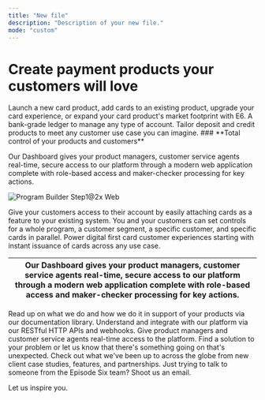 ```yaml
---
title: "New file"
description: "Description of your new file."
mode: "custom"
---
```


# Create payment products your customers will love

<CardGroup cols={2}>
  <Card title="Cards" icon="credit-card" href="episodesix.com" cta="Learn more">
    Launch a new card product, add cards to an existing product, upgrade your card experience, or expand your card product's market footprint with E6.
  </Card>
  <Card title="Ledger" icon="book-open" href="episodesix.com" cta="Learn more">
    A bank-grade ledger to manage any type of account. Tailor deposit and credit products to meet any customer use case you can imagine.
  </Card>
</CardGroup>

<Frame>
  ### **Total control of your products and customers**

  Our Dashboard gives your product managers, customer service agents real-time, secure access to our platform through a modern web application complete with role-based access and maker-checker processing for key actions.

  <img
    src="/images/ProgramBuilder-Step1@2x.webp"
    alt="Program Builder Step1@2x Web"
    title="Program Builder Step1@2x Web"
    className="ml-auto"
  />
</Frame>

<CardGroup cols={3}>
  <Card title="Add cards to any existing product" icon="handshake" cta="Learn more">
    Give your customers access to their account by easily attaching cards as a feature to your existing system.
  </Card>
  <Card title="Set controls at any level" icon="network-wired" cta="Learn more">
    You and your customers can set controls for a whole program, a customer segment, a specific customer, and specific cards in parallel.
  </Card>
  <Card title="Instant card issuance" icon="credit-card-front" cta="Learn more">
    Power digital first card customer experiences starting with instant issuance of cards across any use case.
  </Card>
</CardGroup>

| <Card title="New Card" cta="Learn more">      Our Dashboard gives your product managers, customer service agents real-time, secure access to our platform through a modern web application complete with role-based access and maker-checker processing for key actions.  </Card> |
| --------------------------------------------------------------------------------------------------------------------------------------------------------------------------------------------------------------------------------------------------------------------------------- |

<CardGroup cols={3}>
  <Card title="Documentation" icon="books" iconType="duotone">
    Read up on what we do and how we do it in support of your products via our documentation library.
  </Card>
  <Card title="Tech specs" icon="code-simple" iconType="duotone" cta="Learn more">
    Understand and integrate with our platform via our RESTful HTTP APIs and webhooks.
  </Card>
  <Card title="Dashboard" icon="computer" iconType="duotone" cta="Learn more">
    Give product managers and customer service agents real-time access to the platform.
  </Card>
  <Card title="New Card" icon="sparkles" iconType="duotone" cta="Learn more">
    Find a solution to your problem or let us know that there's something going on that's unexpected.
  </Card>
  <Card title="News" icon="newspaper" iconType="duotone" cta="Learn more">
    Check out what we've been up to across the globe from new client case studies, features, and partnerships.
  </Card>
  <Card title="Contact" icon="message-lines" iconType="duotone" cta="Learn more">
    Just trying to talk to someone from the Episode Six team? Shoot us an email.
  </Card>
</CardGroup>


Let us inspire you. 